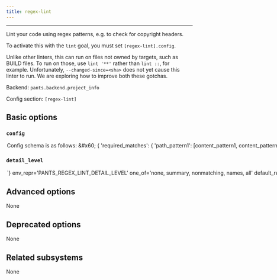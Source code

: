 ```yaml
---
title: regex-lint
---
```



---

Lint your code using regex patterns, e.g. to check for copyright headers.

To activate this with the `lint` goal, you must set `[regex-lint].config`.

Unlike other linters, this can run on files not owned by targets, such as BUILD files. To run on those, use `lint '**'` rather than `lint ::`, for example. Unfortunately, `--changed-since=<sha>` does not yet cause this linter to run. We are exploring how to improve both these gotchas.

Backend: <span className="color--primary">`pants.backend.project_info`</span>

Config section: <span className="color--primary">`[regex-lint]`</span>

<span className={styles.options}>

## Basic options

### `config`

<Option
  cli_repr={`--regex-lint-config="{'key1': val1, 'key2': val2, ...}"`}
  env_repr='PANTS_REGEX_LINT_CONFIG'
  default_repr={`{}`}
>

Config schema is as follows:

`&#x60;`
&#123;
&#x27;required_matches&#x27;: &#123;
    &#x27;path_pattern1&#x27;: [content_pattern1, content_pattern2],
    &#x27;path_pattern2&#x27;: [content_pattern1, content_pattern3],
    ...
&#125;,
&#x27;path_patterns&#x27;: [
    &#123;
    &#x27;name&#x27;: path_pattern1&#x27;,
    &#x27;pattern&#x27;: &#x3C;path regex pattern&#x3E;,
    &#x27;inverted&#x27;: True|False (defaults to False),
    &#x27;content_encoding&#x27;: &#x3C;encoding&#x3E; (defaults to utf8)
    &#125;,
    ...
],
&#x27;content_patterns&#x27;: [
    &#123;
    &#x27;name&#x27;: &#x27;content_pattern1&#x27;,
    &#x27;pattern&#x27;: &#x3C;content regex pattern&#x3E;,
    &#x27;inverted&#x27;: True|False (defaults to False)
    &#125;
    ...
]
&#125;
`&#x60;`


Meaning: if a file matches some path pattern, its content must match all the corresponding content patterns.

It&#x27;s often helpful to load this config from a JSON or YAML file. To do that, set `[regex-lint].config = '@path/to/config.yaml'`, for example.

</Option>

### `detail_level`

<Option
  cli_repr={`--regex-lint-detail-level=<DetailLevel>`}
  env_repr='PANTS_REGEX_LINT_DETAIL_LEVEL'
  one_of='none, summary, nonmatching, names, all'
  default_repr={`nonmatching`}
>

How much detail to include in the result.

</Option>

## Advanced options

None

## Deprecated options

None

## Related subsystems

None

</span>
